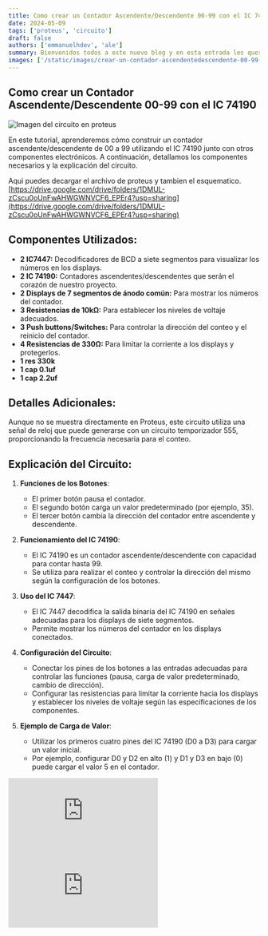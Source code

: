 ```yaml
---
title: Como crear un Contador Ascendente/Descendente 00-99 con el IC 74190
date: 2024-05-09
tags: ['proteus', 'circuito']
draft: false
authors: ['emmanuelhdev', 'ale']
summary: Bienvenidos todos a este nuevo blog y en esta entrada les queremos compartir como hacer un contador de 00-99 con el IC 74190.
images: ['/static/images/crear-un-contador-ascendentedescendente-00-99-con-el-ic-74190.png']
---
```


## Como crear un Contador Ascendente/Descendente 00-99 con el IC 74190

<TOCInline toc={props.toc} toHeading={4} />

![Imagen del circuito en proteus](/static/images/crear-un-contador-ascendentedescendente-00-99-con-el-ic-74190.png)

En este tutorial, aprenderemos cómo construir un contador ascendente/descendente de 00 a 99 utilizando el IC 74190 junto con otros componentes electrónicos. A continuación, detallamos los componentes necesarios y la explicación del circuito.

Aqui puedes decargar el archivo de proteus y tambien el esquematico. [https://drive.google.com/drive/folders/1DMUL-zCscu0oUnFwAHWGWNVCF6_EPEr4?usp=sharing](https://drive.google.com/drive/folders/1DMUL-zCscu0oUnFwAHWGWNVCF6_EPEr4?usp=sharing)

## Componentes Utilizados:

- **2 IC7447:** Decodificadores de BCD a siete segmentos para visualizar los números en los displays.
- **2 IC 74190:** Contadores ascendentes/descendentes que serán el corazón de nuestro proyecto.
- **2 Displays de 7 segmentos de ánodo común:** Para mostrar los números del contador.
- **3 Resistencias de 10kΩ:** Para establecer los niveles de voltaje adecuados.
- **3 Push buttons/Switches:** Para controlar la dirección del conteo y el reinicio del contador.
- **4 Resistencias de 330Ω:** Para limitar la corriente a los displays y protegerlos.
- **1 res 330k**
- **1 cap 0.1uf**
- **1 cap 2.2uf**

## Detalles Adicionales:

Aunque no se muestra directamente en Proteus, este circuito utiliza una señal de reloj que puede generarse con un circuito temporizador 555, proporcionando la frecuencia necesaria para el conteo.

## Explicación del Circuito:

1. **Funciones de los Botones**:

   - El primer botón pausa el contador.
   - El segundo botón carga un valor predeterminado (por ejemplo, 35).
   - El tercer botón cambia la dirección del contador entre ascendente y descendente.

2. **Funcionamiento del IC 74190**:

   - El IC 74190 es un contador ascendente/descendente con capacidad para contar hasta 99.
   - Se utiliza para realizar el conteo y controlar la dirección del mismo según la configuración de los botones.

3. **Uso del IC 7447**:

   - El IC 7447 decodifica la salida binaria del IC 74190 en señales adecuadas para los displays de siete segmentos.
   - Permite mostrar los números del contador en los displays conectados.

4. **Configuración del Circuito**:

   - Conectar los pines de los botones a las entradas adecuadas para controlar las funciones (pausa, carga de valor predeterminado, cambio de dirección).
   - Configurar las resistencias para limitar la corriente hacia los displays y establecer los niveles de voltaje según las especificaciones de los componentes.

5. **Ejemplo de Carga de Valor**:
   - Utilizar los primeros cuatro pines del IC 74190 (D0 a D3) para cargar un valor inicial.
   - Por ejemplo, configurar D0 y D2 en alto (1) y D1 y D3 en bajo (0) puede cargar el valor 5 en el contador.

<div className="h-[315px] max-h-[500px] max-w-full lg:w-[560px]">
  <iframe
    className="h-full w-full"
    src="https://www.youtube-nocookie.com/embed/Xd-TnjbRWzY?si=WMPb1KGtgffNlOcD"
    title="Tutorial de Proteus: Crear un Contador Ascendente/Descendente 00-99 con el IC 74190"
    frameBorder="0"
    allow="accelerometer; autoplay; clipboard-write; encrypted-media; gyroscope; picture-in-picture; web-share"
    referrerPolicy="strict-origin-when-cross-origin"
    allowFullScreen
  ></iframe>
</div>

<div className="h-[315px] max-h-[500px] max-w-full lg:w-[560px]">
  <iframe
    className="h-full w-full"
    src="https://www.youtube-nocookie.com/embed/R_jP4Ch5QoM?si=_PmIe1ctocIZucjk"
    title="Como crear un Contador Ascendente/Descendente 00-99 con el IC 74190"
    frameBorder="0"
    allow="accelerometer; autoplay; clipboard-write; encrypted-media; gyroscope; picture-in-picture; web-share"
    referrerPolicy="strict-origin-when-cross-origin"
    allowFullScreen
  ></iframe>
</div>
